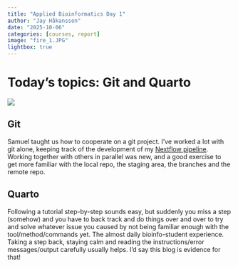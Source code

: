 ```yaml
---
title: "Applied Bioinformatics Day 1"
author: "Jay Håkansson"
date: "2025-10-06"
categories: [courses, report]
image: "fire_1.JPG"
lightbox: true
---
```


# Today's topics: Git and Quarto

![](fire_1.JPG)

## Git
Samuel taught us how to cooperate on a git project. I've worked a lot with git alone, keeping track of the development of my [Nextflow pipeline](https://github.com/Jay-uu/pangenome-pipeline). Working together with others in parallel was new, and a good exercise to get more familiar with the local repo, the staging area, the branches and the remote repo.

## Quarto
Following a tutorial step-by-step sounds easy, but suddenly you miss a step (somehow) and you have to back track and do things over and over to try and solve whatever issue you caused by not being familiar enough with the tool/method/commands yet. The almost daily bioinfo-student experience. Taking a step back, staying calm and reading the instructions/error messages/output carefully usually helps. I'd say this blog is evidence for that!
